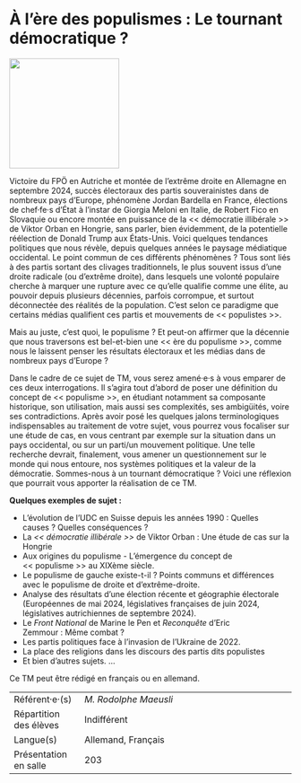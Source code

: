 # À l’ère des populismes : Le tournant démocratique ? 

::: {.center data-latex=""}
![](images/a-l-ere-des-populismes-le-tournant-democratique.jpeg){height=14em}
:::

Victoire du FPÖ en Autriche et montée de l'extrême droite en Allemagne
en septembre 2024, succès électoraux des partis souverainistes dans de
nombreux pays d'Europe, phénomène Jordan Bardella en France, élections
de chef·fe·s d'État à l'instar de Giorgia Meloni en Italie, de Robert
Fico en Slovaquie ou encore montée en puissance de la << démocratie
illibérale >> de Viktor Orban en Hongrie, sans parler, bien
évidemment, de la potentielle réélection de Donald Trump aux États-Unis.
Voici quelques tendances politiques que nous révèle, depuis quelques
années le paysage médiatique occidental. Le point commun de ces
différents phénomènes ? Tous sont liés à des partis sortant des clivages
traditionnels, le plus souvent issus d'une droite radicale (ou d'extrême
droite), dans lesquels une volonté populaire cherche à marquer une
rupture avec ce qu'elle qualifie comme une élite, au pouvoir depuis
plusieurs décennies, parfois corrompue, et surtout déconnectée des
réalités de la population. C'est selon ce paradigme que certains médias
qualifient ces partis et mouvements de << populistes >>.

Mais au juste, c'est quoi, le populisme ? Et peut-on affirmer que la
décennie que nous traversons est bel-et-bien une << ère du
populisme >>, comme nous le laissent penser les résultats électoraux
et les médias dans de nombreux pays d'Europe ?

Dans le cadre de ce sujet de TM, vous serez amené·e·s à vous emparer de
ces deux interrogations. Il s'agira tout d'abord de poser une définition
du concept de << populisme >>, en étudiant notamment sa composante
historique, son utilisation, mais aussi ses complexités, ses ambigüités,
voire ses contradictions. Après avoir posé les quelques jalons
terminologiques indispensables au traitement de votre sujet, vous
pourrez vous focaliser sur une étude de cas, en vous centrant par
exemple sur la situation dans un pays occidental, ou sur un parti/un
mouvement politique. Une telle recherche devrait, finalement, vous
amener un questionnement sur le monde qui nous entoure, nos systèmes
politiques et la valeur de la démocratie. Sommes-nous à un tournant
démocratique ? Voici une réflexion que pourrait vous apporter la
réalisation de ce TM.

\clearpage

**Quelques exemples de sujet : **

-   L'évolution de l'UDC en Suisse depuis les années 1990 : Quelles
    causes ? Quelles conséquences ?
-   La *<< démocratie illibérale >>* de Viktor Orban : Une étude de
    cas sur la Hongrie
-   Aux origines du populisme - L'émergence du concept de
    << populisme >> au XIXème siècle.
-   Le populisme de gauche existe-t-il ? Points communs et différences
    avec le populisme de droite et d'extrême-droite.
-   Analyse des résultats d'une élection récente et géographie
    électorale (Européennes de mai 2024, législatives françaises de juin
    2024, législatives autrichiennes de septembre 2024).
-   Le *Front National* de Marine le Pen et *Reconquête* d'Eric
    Zemmour : Même combat ?
-   Les partis politiques face à l'invasion de l'Ukraine de 2022.
-   La place des religions dans les discours des partis dits populistes
-   Et bien d'autres sujets. ...

Ce TM peut être rédigé en français ou en allemand.

::: {.small data-latex=""}
|                        |                                            |
| :------------- | :----------------------------------------- |
| Référent·e·(s)         | _M. Rodolphe Maeusli_                              |
| Répartition des élèves | Indifférent                                |
| Langue(s)              | Allemand, Français                                |
| Présentation en salle  | 203                                  |
:::